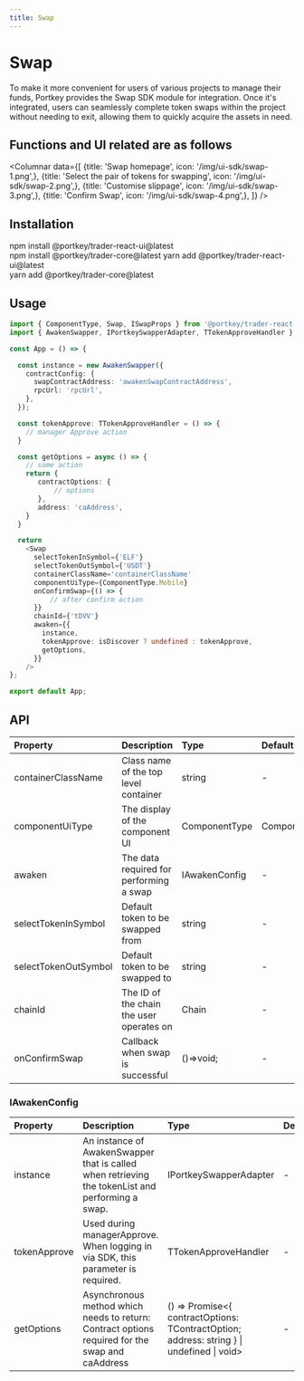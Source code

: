 ```yaml
---
title: Swap
---
```



# Swap

To make it more convenient for users of various projects to manage their funds, Portkey provides the Swap SDK module for integration. Once it's integrated, users can seamlessly complete token swaps within the project without needing to exit, allowing them to quickly acquire the assets in need.

## Functions and UI related are as follows

<Columnar data={[
  {title: 'Swap homepage', icon: '/img/ui-sdk/swap-1.png',},
  {title: 'Select the pair of tokens for swapping', icon: '/img/ui-sdk/swap-2.png',},
  {title: 'Customise slippage', icon: '/img/ui-sdk/swap-3.png',},
  {title: 'Confirm Swap', icon: '/img/ui-sdk/swap-4.png',},
  ]} 
/>

## Installation

<Tabs>
  <TabItem value="npm" label="NPM" default>
    <CodeBlock language="bash">
      npm install @portkey/trader-react-ui@latest <br/>
      npm install @portkey/trader-core@latest
    </CodeBlock>
  </TabItem>
  <TabItem value="yarn" label="YARN">
    <CodeBlock language="bash">
      yarn add @portkey/trader-react-ui@latest <br/>
      yarn add @portkey/trader-core@latest
    </CodeBlock>
  </TabItem>
</Tabs>

## Usage

```typescript
import { ComponentType, Swap, ISwapProps } from '@portkey/trader-react-ui';
import { AwakenSwapper, IPortkeySwapperAdapter, TTokenApproveHandler } from '@portkey/trader-core';

const App = () => {

  const instance = new AwakenSwapper({
    contractConfig: {
      swapContractAddress: 'awakenSwapContractAddress',
      rpcUrl: 'rpcUrl',
    },
  });

  const tokenApprove: TTokenApproveHandler = () => {
    // manager Approve action
  }

  const getOptions = async () => {
    // some action
    return {
       contractOptions: {
           // options
       },
       address: 'caAddress', 
    }
  }

  return 
    <Swap
      selectTokenInSymbol={'ELF'}
      selectTokenOutSymbol={'USDT'}
      containerClassName='containerClassName'
      componentUiType={ComponentType.Mobile}
      onConfirmSwap={() => {
          // after confirm action
      }}
      chainId={'tDVV'}
      awaken={{
        instance,
        tokenApprove: isDiscover ? undefined : tokenApprove,
        getOptions,
      }}
    />
};

export default App;

```

## API

| Property          | Description                                | Type           | Default            | Version          |
| :------------------ | :--------------------------------------- | :------------- | :----------------- | :--------------- |
| containerClassName  | Class name of the top level container    | string         | -                  | 0.0.1-alpha.17   |
| componentUiType     | The display of the component UI          | ComponentType  | ComponentType.web  | 0.0.1-alpha.17   |
| awaken              | The data required for performing a swap  | IAwakenConfig  | -                  | 0.0.1-alpha.17   |
| selectTokenInSymbol | Default token to be swapped from         | string         | -                  | 0.0.1-alpha.17   |
| selectTokenOutSymbol| Default token to be swapped to           | string         | -                  | 0.0.1-alpha.17   |
| chainId             | The ID of the chain the user operates on | Chain          | -                  | 0.0.1-alpha.17   |
| onConfirmSwap       | Callback when swap is successful         | ()=>void;      | -                  | 0.0.1-alpha.17   |

### IAwakenConfig

| Property       | Description                                                                                         | Type                                                                                     | Default             | Version         |
| :------------- | :-------------------------------------------------------------------------------------------------- | :--------------------------------------------------------------------------------------- | :------------------ | :-------------- |
| instance       | An instance of AwakenSwapper that is called when retrieving the tokenList and performing a swap.    | IPortkeySwapperAdapter                                                                   | -                   | 0.0.1-alpha.17  |
| tokenApprove   | Used during managerApprove. When logging in via SDK, this parameter is required.                    | TTokenApproveHandler                                                                     | -                   | 0.0.1-alpha.17  |
| getOptions     | Asynchronous method which needs to return: Contract options required for the swap and caAddress     | () => Promise<{ contractOptions: TContractOption; address: string } \| undefined \| void> | -                  | 0.0.1-alpha.17  |
